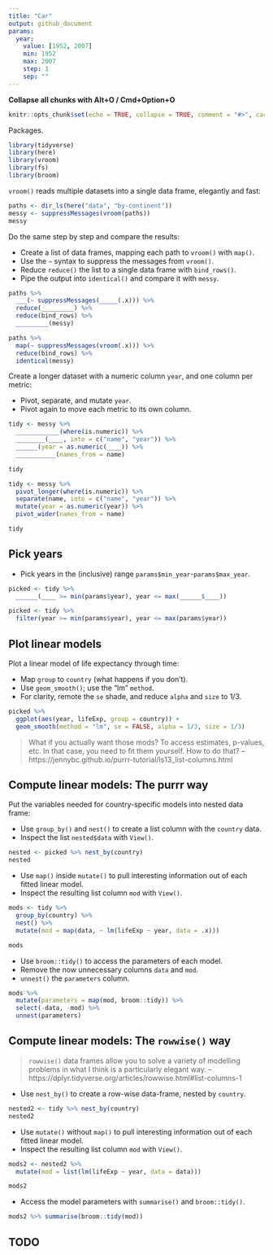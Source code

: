 ```yaml
---
title: "Car"
output: github_document
params:
  year:
    value: [1952, 2007]
    min: 1952
    max: 2007
    step: 1
    sep: ""
---
```


**Collapse all chunks with Alt+O / Cmd+Option+O**



```r
knitr::opts_chunk$set(echo = TRUE, collapse = TRUE, comment = "#>", cache = TRUE)
```

Packages.

```r
library(tidyverse)
library(here)
library(vroom)
library(fs)
library(broom)
```

`vroom()` reads multiple datasets into a single data frame, elegantly and fast:

```r
paths <- dir_ls(here("data", "by-continent"))
messy <- suppressMessages(vroom(paths))
messy
```



Do the same step by step and compare the results:

* Create a list of data frames, mapping each path to `vroom()` with `map()`.
* Use the `~` syntax to suppress the messages from `vroom()`.
* Reduce `reduce()` the list to a single data frame with `bind_rows()`.
* Pipe the output into `identical()` and compare it with `messy`.

```r
paths %>% 
  ___(~ suppressMessages(_____(.x))) %>%
  reduce(_________) %>% 
  reduce(bind_rows) %>% 
  _________(messy)
```

```r
paths %>% 
  map(~ suppressMessages(vroom(.x))) %>%
  reduce(bind_rows) %>% 
  identical(messy)
```



Create a longer dataset with a numeric column `year`, and one column per metric:

* Pivot, separate, and mutate `year`.
* Pivot again to move each metric to its own column.

```r
tidy <- messy %>% 
  ____________(where(is.numeric)) %>% 
  ________(____, into = c("name", "year")) %>% 
  ______(year = as.numeric(____)) %>% 
  ___________(names_from = name)

tidy
```

```r
tidy <- messy %>% 
  pivot_longer(where(is.numeric)) %>% 
  separate(name, into = c("name", "year")) %>% 
  mutate(year = as.numeric(year)) %>% 
  pivot_wider(names_from = name)

tidy
```



## Pick years

* Pick years in the (inclusive) range `params$min_year`-`params$max_year`.

```r
picked <- tidy %>% 
  ______(____ >= min(params$year), year <= max(______$____))
```

```r
picked <- tidy %>% 
  filter(year >= min(params$year), year <= max(params$year))
```



## Plot linear models

Plot a linear model of life expectancy through time:

* Map `group` to `country` (what happens if you don't).
* Use `geom_smooth()`; use the "lm" `method`.
* For clarity, remote the `se` shade, and reduce `alpha` and `size` to 1/3.

```r
picked %>% 
  ggplot(aes(year, lifeExp, group = country)) +
  geom_smooth(method = "lm", se = FALSE, alpha = 1/3, size = 1/3)
```

> What if you actually want those mods? To access estimates, p-values, etc. In that case, you need to fit them yourself. How to do that?
> -- https://jennybc.github.io/purrr-tutorial/ls13_list-columns.html



## Compute linear models: The purrr way

Put the variables needed for country-specific models into nested data frame:

* Use `group_by()` and `nest()` to create a list column with the `country` data.
* Inspect the list `nested$data` with `View()`.

```r
nested <- picked %>% nest_by(country)
nested
```



* Use `map()` inside `mutate()` to pull interesting information out of each fitted linear model.
* Inspect the resulting list column `mod` with `View()`.

```r
mods <- tidy %>% 
  group_by(country) %>% 
  nest() %>% 
  mutate(mod = map(data, ~ lm(lifeExp ~ year, data = .x)))

mods
```



* Use `broom::tidy()` to access the parameters of each model.
* Remove the now unnecessary columns `data` and `mod`.
* `unnest()` the `parameters` column.

```r
mods %>% 
  mutate(parameters = map(mod, broom::tidy)) %>% 
  select(-data, -mod) %>% 
  unnest(parameters)
```



## Compute linear models: The `rowwise()` way

> `rowwise()` data frames allow you to solve a variety of modelling problems in what I think is a particularly elegant way.
> -- https://dplyr.tidyverse.org/articles/rowwise.html#list-columns-1



* Use `nest_by()` to create a row-wise data-frame, nested by `country`.

```r
nested2 <- tidy %>% nest_by(country)
nested2
```

* Use `mutate()` without `map()` to pull interesting information out of each fitted linear model.
* Inspect the resulting list column `mod` with `View()`.

```r
mods2 <- nested2 %>% 
  mutate(mod = list(lm(lifeExp ~ year, data = data)))

mods2
```



* Access the model parameters with `summarise()` and `broom::tidy()`.

```r
mods2 %>% summarise(broom::tidy(mod))
```



## TODO
